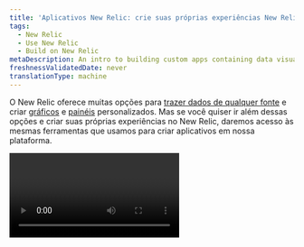 ```yaml
---
title: 'Aplicativos New Relic: crie suas próprias experiências New Relic'
tags:
  - New Relic
  - Use New Relic
  - Build on New Relic
metaDescription: An intro to building custom apps containing data visualizations that reside on the New Relic platform as New Relic applications.
freshnessValidatedDate: never
translationType: machine
---
```


O New Relic oferece muitas opções para [trazer dados de qualquer fonte](/docs/data-apis/custom-data/intro-custom-data) e criar [gráficos](/docs/query-your-data/explore-query-data/query-builder/introduction-query-builder) e [painéis](/docs/query-your-data/explore-query-data/dashboards/introduction-dashboards) personalizados. Mas se você quiser ir além dessas opções e criar suas próprias experiências no New Relic, daremos acesso às mesmas ferramentas que usamos para criar aplicativos em nossa plataforma.

<Video id="inyshp3m7r" type="wistia" />

Os aplicativos New Relic são aplicativos React JavaScript que:

* Residir na [plataforma New Relic](/docs/new-relic-one/use-new-relic-one/get-started/introduction-new-relic-one), junto com seus outros <InlinePopover type="dashboards" />e dados.
* Visualizações de recursos que você adaptou especificamente para sua organização.
* Exiba dados de qualquer fonte desejada, seja de uma entidade monitoradora New Relic ou dados de outro serviço ou API.

Continue lendo para saber mais sobre o que você pode fazer com os aplicativos do New Relic. Ou, se você quiser pular e começar a criar seus próprios aplicativos, vá para o [guia de configuração do ambiente de desenvolvimento](/docs/new-relic-solutions/new-relic-one/build-nr-apps/set-up-dev-env/).

## New Relic: uma plataforma programável [#what-is-it]

Nós nos esforçamos para ter uma experiência do usuário automatizada que forneça valor ideal para todos os usuários. Mas também sabemos que algumas organizações têm necessidades comerciais únicas que não podem ser atendidas com nossas opções padrão de visualização de gráficos e dashboard .

Agora, damos a você controle sobre os blocos de construção fundamentais da nossa plataforma. Usando as mesmas ferramentas que nosso engenheiro usa para construir a plataforma New Relic, você pode construir um aplicativo personalizado que se alinhe à sua estrutura organizacional e necessidades de negócios exclusivas. Se você sabe usar React, GraphQL e NRQL (nossa linguagem de consulta), construir um aplicativo levará apenas alguns minutos.

Confira o [guia do desenvolvedor](/docs/new-relic-solutions/tutorials/build-hello-world-app/) para obter ajuda na criação de um aplicativo personalizado. Ou, para uma rápida visão geral de como começar a criar seu próprio aplicativo, assista a este breve vídeo do YouTube (aprox. 3:15 minutos).

<Video id="QX7wMf6wTSU" type="youtube" />

## Iniciar [#get-started]

Com o New Relic, você pode resolver qualquer desafio orientado por dados, por mais complexo que seja. Por exemplo:

* Use nossa API para [obter dados de qualquer fonte no New Relic](/docs/data-apis/custom-data/intro-custom-data).
* [Visualize esses dados em seu aplicativo personalizado](https://developer.newrelic.com/build-apps).

<img title="programmable-ui-intro-image.png" alt="programmable-ui-intro-image.png" src="/images/new-relic-one-browser-analyzer-example-application_0.webp" />

<figcaption>
  <DNT>**[one.newrelic.com](https://one.newrelic.com/all-capabilities):**</DNT> Aqui está um exemplo de aplicativo personalizado criado no New Relic. Este aplicativo fornece uma análise altamente detalhada de um site, usando o evento PageView relatado em nosso <InlinePopover type="browser" />.
</figcaption>

<Callout variant="tip">
  Se suas necessidades de visualização forem relativamente simples, considere usar [gráficos customizados](/docs/chart-builder/use-chart-builder/get-started/introduction-chart-builder) e [dashboards personalizados](/docs/dashboards/new-relic-one-dashboards/get-started/introduction-new-relic-one-dashboards).
</Callout>

Agora, visite o [exemplo Hello World](/docs/new-relic-solutions/tutorials/build-hello-world-app/) e comece a construir!